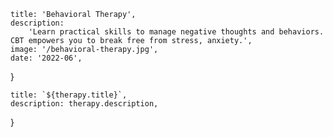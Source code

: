     title: 'Behavioral Therapy',
    description:
        'Learn practical skills to manage negative thoughts and behaviors. CBT empowers you to break free from stress, anxiety.',
    image: '/behavioral-therapy.jpg',
    date: '2022-06',
}

    title: `${therapy.title}`,
    description: therapy.description,
}
